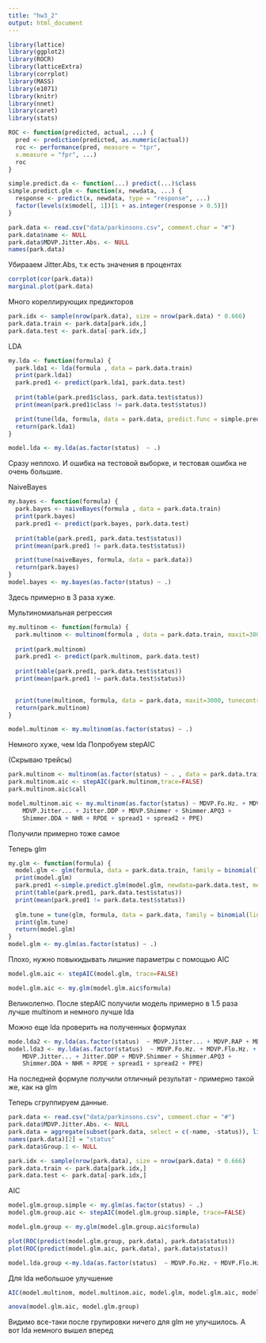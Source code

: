 ```yaml
---
title: "hw3_2"
output: html_document
---
```


```r
library(lattice)
library(ggplot2)
library(ROCR)
library(latticeExtra)
library(corrplot)
library(MASS)
library(e1071)
library(knitr)
library(nnet)
library(caret)
library(stats)

ROC <- function(predicted, actual, ...) {
  pred <- prediction(predicted, as.numeric(actual))
  roc <- performance(pred, measure = "tpr",
  x.measure = "fpr", ...)
  roc
}

simple.predict.da <- function(...) predict(...)$class
simple.predict.glm <- function(x, newdata, ...) {
  response <- predict(x, newdata, type = "response", ...)
  factor(levels(x$model[, 1])[1 + as.integer(response > 0.5)]) 
}

park.data <- read.csv("data/parkinsons.csv", comment.char = "#")
park.data$name <- NULL
park.data$MDVP.Jitter.Abs. <- NULL
names(park.data)

```

Убирааем Jitter.Abs, т.к есть значения в процентах

```r
corrplot(cor(park.data))
marginal.plot(park.data)
```

Много кореллирующих предикторов

```r
park.idx <- sample(nrow(park.data), size = nrow(park.data) * 0.666)
park.data.train <- park.data[park.idx,]
park.data.test <- park.data[-park.idx,]
```

LDA

```r

my.lda <- function(formula) {
  park.lda1 <- lda(formula , data = park.data.train)
  print(park.lda1)
  park.pred1 <- predict(park.lda1, park.data.test)
  
  print(table(park.pred1$class, park.data.test$status))
  print(mean(park.pred1$class != park.data.test$status))

  print(tune(lda, formula, data = park.data, predict.func = simple.predict.da, tunecontrol = tune.control(sampling = "cross")))
  return(park.lda1)
}

model.lda <- my.lda(as.factor(status)  ~ .)

```
Сразу неплохо. И ошибка на тестовой выборке, и тестовая ошибка не очень большие.


NaiveBayes

```r
my.bayes <- function(formula) {
  park.bayes <- naiveBayes(formula , data = park.data.train)
  print(park.bayes)
  park.pred1 <- predict(park.bayes, park.data.test)
  
  print(table(park.pred1, park.data.test$status))
  print(mean(park.pred1 != park.data.test$status))

  print(tune(naiveBayes, formula, data = park.data))  
  return(park.bayes)
}
model.bayes <- my.bayes(as.factor(status) ~ .)

```

Здесь примерно в 3 раза хуже.

Мультиномиальная регрессия

```r
my.multinom <- function(formula) {
  park.multinom <- multinom(formula , data = park.data.train, maxit=3000, trace=FALSE)
  
  print(park.multinom)
  park.pred1 <- predict(park.multinom, park.data.test)
  
  print(table(park.pred1, park.data.test$status))
  print(mean(park.pred1 != park.data.test$status))
  

  print(tune(multinom, formula, data = park.data, maxit=3000, tunecontrol =tune.control(sampling = "cross"), trace=FALSE))  
  return(park.multinom)
}

model.multinom <- my.multinom(as.factor(status) ~ .)

```

Немного хуже, чем lda
Попробуем stepAIC

(Скрываю трейсы)

```r

park.multinom <- multinom(as.factor(status) ~ . , data = park.data.train, maxit=3000, trace=FALSE)
park.multinom.aic <- stepAIC(park.multinom,trace=FALSE)
park.multinom.aic$call

```

```r
model.multinom.aic <- my.multinom(as.factor(status) ~ MDVP.Fo.Hz. + MDVP.Flo.Hz. + 
    MDVP.Jitter... + Jitter.DDP + MDVP.Shimmer + Shimmer.APQ3 + 
    Shimmer.DDA + NHR + RPDE + spread1 + spread2 + PPE)
```


Получили примерно тоже самое


Теперь glm

```r
my.glm <- function(formula) {
  model.glm <- glm(formula, data = park.data.train, family = binomial(link = "logit"))
  print(model.glm)
  park.pred1 <-simple.predict.glm(model.glm, newdata=park.data.test, measure = "max")
  print(table(park.pred1, park.data.test$status))
  print(mean(park.pred1 != park.data.test$status)) 
  
  glm.tune = tune(glm, formula, data = park.data, family = binomial(link = "logit"), predict.func = simple.predict.glm, tunecontrol = tune.control(sampling = "cross"), trace=FALSE)
  print(glm.tune)
  return(model.glm)
}
model.glm <- my.glm(as.factor(status) ~ .)

```

Плохо, нужно повыкидывать лишние параметры с помощью AIC

```r

model.glm.aic <- stepAIC(model.glm, trace=FALSE)
```


```r
model.glm.aic <- my.glm(model.glm.aic$formula)
```


Великолепно.
После stepAIC получили модель примерно в 1.5 раза лучше multinom и немного лучше lda

Можно еще lda проверить на полученных формулах

```r

mode.lda2 <- my.lda(as.factor(status)  ~ MDVP.Jitter... + MDVP.RAP + MDVP.Shimmer + Shimmer.APQ5 + Shimmer.DDA + DFA + D2 + PPE)
model.lda3 <- my.lda(as.factor(status)  ~ MDVP.Fo.Hz. + MDVP.Flo.Hz. + 
    MDVP.Jitter... + Jitter.DDP + MDVP.Shimmer + Shimmer.APQ3 + 
    Shimmer.DDA + NHR + RPDE + spread1 + spread2 + PPE)
```

На последней формуле получили отличный результат - примерно такой же, как на glm

Теперь сгруппируем данные.

```r

park.data <- read.csv("data/parkinsons.csv", comment.char = "#")
park.data$MDVP.Jitter.Abs. <- NULL
park.data = aggregate(subset(park.data, select = c(-name, -status)), list(park.data$name, park.data$status), mean)
names(park.data)[2] = "status"
park.data$Group.1 <- NULL

park.idx <- sample(nrow(park.data), size = nrow(park.data) * 0.666)
park.data.train <- park.data[park.idx,]
park.data.test <- park.data[-park.idx,]

```
 
 AIC
 
```r
model.glm.group.simple <- my.glm(as.factor(status) ~ .) 
model.glm.group.aic <- stepAIC(model.glm.group.simple, trace=FALSE)


```

```r
model.glm.group <- my.glm(model.glm.group.aic$formula)

plot(ROC(predict(model.glm.group, park.data), park.data$status))
plot(ROC(predict(model.glm.aic, park.data), park.data$status))
```



```r

model.lda.group <-my.lda(as.factor(status)  ~ MDVP.Fo.Hz. + MDVP.Flo.Hz. + MDVP.Jitter... + Jitter.DDP + MDVP.Shimmer + Shimmer.APQ3 + Shimmer.DDA + NHR + RPDE + spread1 + spread2 + PPE)

```

Для lda небольшое улучшение

```r
AIC(model.multinom, model.multinom.aic, model.glm, model.glm.aic, model.glm.group)

anova(model.glm.aic, model.glm.group)
```

Видимо все-таки после групировки ничего для glm не улучшилось. А вот lda немного вышел вперед